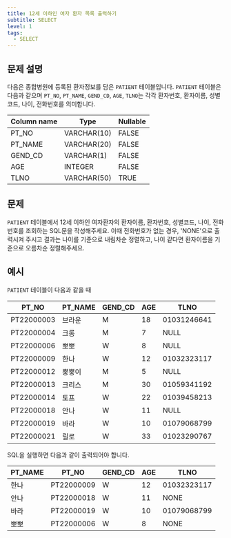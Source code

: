 ```yaml
---
title: 12세 이하인 여자 환자 목록 출력하기
subtitle: SELECT
level: 1
tags:
  - SELECT
---
```


## 문제 설명

다음은 종합병원에 등록된 환자정보를 담은 `PATIENT` 테이블입니다. `PATIENT` 테이블은 다음과 같으며 `PT_NO`, `PT_NAME`, `GEND_CD`, `AGE`, `TLNO`는 각각 환자번호, 환자이름, 성별코드, 나이, 전화번호를 의미합니다.

| Column name | Type        | Nullable |
| ----------- | ----------- | -------- |
| PT_NO       | VARCHAR(10) | FALSE    |
| PT_NAME     | VARCHAR(20) | FALSE    |
| GEND_CD     | VARCHAR(1)  | FALSE    |
| AGE         | INTEGER     | FALSE    |
| TLNO        | VARCHAR(50) | TRUE     |

## 문제

`PATIENT` 테이블에서 12세 이하인 여자환자의 환자이름, 환자번호, 성별코드, 나이, 전화번호를 조회하는 SQL문을 작성해주세요. 이때 전화번호가 없는 경우, 'NONE'으로 출력시켜 주시고 결과는 나이를 기준으로 내림차순 정렬하고, 나이 같다면 환자이름을 기준으로 오름차순 정렬해주세요.

## 예시

`PATIENT` 테이블이 다음과 같을 때

| PT_NO      | PT_NAME | GEND_CD | AGE | TLNO        |
| ---------- | ------- | ------- | --- | ----------- |
| PT22000003 | 브라운  | M       | 18  | 01031246641 |
| PT22000004 | 크롱    | M       | 7   | NULL        |
| PT22000006 | 뽀뽀    | W       | 8   | NULL        |
| PT22000009 | 한나    | W       | 12  | 01032323117 |
| PT22000012 | 뿡뿡이  | M       | 5   | NULL        |
| PT22000013 | 크리스  | M       | 30  | 01059341192 |
| PT22000014 | 토프    | W       | 22  | 01039458213 |
| PT22000018 | 안나    | W       | 11  | NULL        |
| PT22000019 | 바라    | W       | 10  | 01079068799 |
| PT22000021 | 릴로    | W       | 33  | 01023290767 |

SQL을 실행하면 다음과 같이 출력되어야 합니다.

| PT_NAME | PT_NO      | GEND_CD | AGE | TLNO        |
| ------- | ---------- | ------- | --- | ----------- |
| 한나    | PT22000009 | W       | 12  | 01032323117 |
| 안나    | PT22000018 | W       | 11  | NONE        |
| 바라    | PT22000019 | W       | 10  | 01079068799 |
| 뽀뽀    | PT22000006 | W       | 8   | NONE        |
